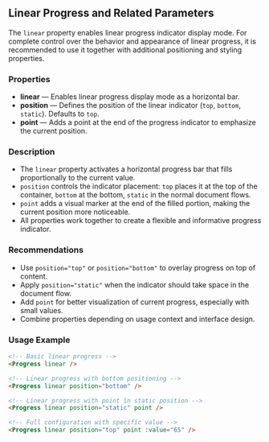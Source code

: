 ## Linear Progress and Related Parameters

The `linear` property enables linear progress indicator display mode. For complete control over the behavior and appearance of linear progress, it is recommended to use it together with additional positioning and styling properties.

### Properties

- **linear** — Enables linear progress display mode as a horizontal bar.
- **position** — Defines the position of the linear indicator (`top`, `bottom`, `static`). Defaults to `top`.
- **point** — Adds a point at the end of the progress indicator to emphasize the current position.

### Description

- The `linear` property activates a horizontal progress bar that fills proportionally to the current value.
- `position` controls the indicator placement: `top` places it at the top of the container, `bottom` at the bottom, `static` in the normal document flows.
- `point` adds a visual marker at the end of the filled portion, making the current position more noticeable.
- All properties work together to create a flexible and informative progress indicator.

### Recommendations

- Use `position="top"` or `position="bottom"` to overlay progress on top of content.
- Apply `position="static"` when the indicator should take space in the document flow.
- Add `point` for better visualization of current progress, especially with small values.
- Combine properties depending on usage context and interface design.

### Usage Example

```html
<!-- Basic linear progress -->
<Progress linear />

<!-- Linear progress with bottom positioning -->
<Progress linear position="bottom" />

<!-- Linear progress with point in static position -->
<Progress linear position="static" point />

<!-- Full configuration with specific value -->
<Progress linear position="top" point :value="65" />
```
